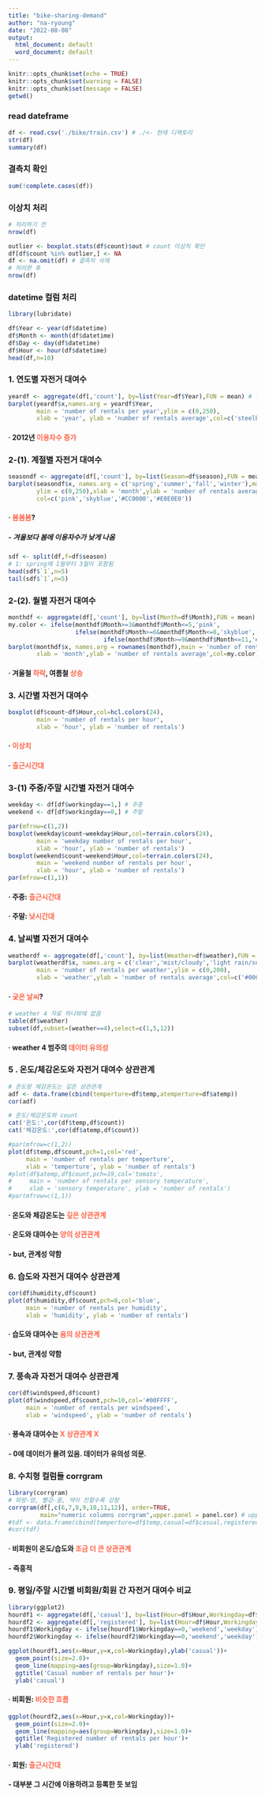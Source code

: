```yaml
---
title: "bike-sharing-demand"
author: "na-ryoung"
date: "2022-08-08"
output:
  html_document: default
  word_document: default
---
```



```r
knitr::opts_chunk$set(echo = TRUE)
knitr::opts_chunk$set(warning = FALSE)
knitr::opts_chunk$set(message = FALSE)
getwd()
```

### read dateframe

```r
df <- read.csv('./bike/train.csv') # ./<- 현재 디렉토리
str(df)
summary(df)
```

### 결측치 확인

```r
sum(!complete.cases(df))
```

### 이상치 처리

```r
# 처리하기 전
nrow(df)
```

```r
outlier <- boxplot.stats(df$count)$out # count 이상치 확인
df[df$count %in% outlier,] <- NA 
df <- na.omit(df) # 결측치 삭제
# 처리한 후
nrow(df)
```

### datetime 컬럼 처리

```r
library(lubridate)

df$Year <- year(df$datetime)
df$Month <- month(df$datetime)
df$Day <- day(df$datetime)
df$Hour <- hour(df$datetime)
head(df,n=10)
```

### 1. 연도별 자전거 대여수

```r
yeardf <- aggregate(df[,'count'], by=list(Year=df$Year),FUN = mean) # 연도별 평균 df
barplot(yeardf$x,names.arg = yeardf$Year,
        main = 'number of rentals per year',ylim = c(0,250),
        xlab = 'year', ylab = 'number of rentals average',col=c('steelblue','orange'))
```

#### <b>· 2012년<span style='color:tomato'> 이용자수 증가 </span></b>



### 2-(1). 계절별 자전거 대여수
```r
seasondf <- aggregate(df[,'count'], by=list(Season=df$season),FUN = mean) # 월별 평균 df
barplot(seasondf$x, names.arg = c('spring','summer','fall','winter'),main = 'number of rentals per season',
        ylim = c(0,250),xlab = 'month',ylab = 'number of rentals average',
        col=c('pink','skyblue','#CC0000','#E0E0E0'))
```

#### <b>· <span style='color:tomato'> 봄봄봄</span>?</b>
#####     - 겨울보다 봄에 이용자수가 낮게 나옴


```r
sdf <- split(df,f=df$season)
# 1: spring에 1월부터 3월이 포함됨
head(sdf$`1`,n=5)
tail(sdf$`1`,n=5)
```


### 2-(2). 월별 자전거 대여수

```r
monthdf <- aggregate(df[,'count'], by=list(Month=df$Month),FUN = mean) # 월별 평균 df
my.color <- ifelse(monthdf$Month>=3&monthdf$Month<=5,'pink',
                   ifelse(monthdf$Month>=6&monthdf$Month<=8,'skyblue',
                           ifelse(monthdf$Month>=9&monthdf$Month<=11,'#CC0000','#E0E0E0')))
barplot(monthdf$x, names.arg = rownames(monthdf),main = 'number of rentals per month',ylim = c(0,250),
        xlab = 'month',ylab = 'number of rentals average',col=my.color)
```

#### <b>· 겨울철<span style='color:tomato'> 하락</span>, 여름철 <span style='color:tomato'>상승  </span></b>



### 3. 시간별 자전거 대여수

```r
boxplot(df$count~df$Hour,col=hcl.colors(24),
        main = 'number of rentals per hour',
        xlab = 'hour', ylab = 'number of rentals')
```


#### <b>· <span style='color:tomato'>이상치  </span></b>
#### <b>· <span style='color:tomato'>출근시간대  </span></b>



### 3-(1) 주중/주말 시간별 자전거 대여수

```r
weekday <- df[df$workingday==1,] # 주중
weekend <- df[df$workingday==0,] # 주말

par(mfrow=c(1,2))
boxplot(weekday$count~weekday$Hour,col=terrain.colors(24),
        main = 'weekday number of rentals per hour',
        xlab = 'hour', ylab = 'number of rentals')
boxplot(weekend$count~weekend$Hour,col=terrain.colors(24),
        main = 'weekend number of rentals per hour',
        xlab = 'hour', ylab = 'number of rentals')
par(mfrow=c(1,1))
```



#### <b>· 주중:<span style='color:tomato'> 출근시간대  </span></b>

#### <b>· 주말:<span style='color:tomato'> 낮시간대  </span></b>



### 4. 날씨별 자전거 대여수

```r
weatherdf <- aggregate(df[,'count'], by=list(Weather=df$weather),FUN = mean) # 날씨별 평균 df
barplot(weatherdf$x, names.arg = c('clear','mist/cloudy','light rain/snow','heavy rain/ice'),
        main = 'number of rentals per weather',ylim = c(0,200),
        xlab = 'weather',ylab = 'number of rentals average',col=c('#0066CC','#A0A0A0','#99CCFF','#E0E0E0'))
```


#### <b>· <span style='color:tomato'>궂은 날씨</span>?</b>



```r
# weather 4 자료 하나밖에 없음
table(df$weather) 
subset(df,subset=(weather==4),select=c(1,5,12))
```


#### <b>· weather 4 범주의 <span style='color:tomato'> 데이터 유의성  </span></b>


### 5 . 온도/체감온도와 자전거 대여수 상관관계

```r
# 온도랑 체감온도는 깊은 상관관계
adf <- data.frame(cbind(temperture=df$temp,atemperture=df$atemp))
cor(adf)

# 온도/체감온도와 count
cat('온도:',cor(df$temp,df$count))
cat('체감온도:',cor(df$atemp,df$count))

#par(mfrow=c(1,2))
plot(df$temp,df$count,pch=1,col='red',
     main = 'number of rentals per temperture',
     xlab = 'temperture', ylab = 'number of rentals')
#plot(df$atemp,df$count,pch=19,col='tomato',
#     main = 'number of rentals per sensory temperature',
#     xlab = 'sensory temperature', ylab = 'number of rentals')
#par(mfrow=c(1,1))
```



#### <b>· 온도와 체감온도는 <span style='color:tomato'>깊은 상관관계  </span></b>

#### <b>· 온도와 대여수는<span style='color:tomato'> 양의 상관관계  </span></b>
#### - but, 관계성 약함



### 6. 습도와 자전거 대여수 상관관계

```r
cor(df$humidity,df$count)
plot(df$humidity,df$count,pch=8,col='blue',
     main = 'number of rentals per humidity',
     xlab = 'humidity', ylab = 'number of rentals')
```


#### <b>· 습도와 대여수는<span style='color:tomato'> 음의 상관관계  </span></b>
#### - but, 관계성 약함



### 7. 풍속과 자전거 대여수 상관관계
```r
cor(df$windspeed,df$count)
plot(df$windspeed,df$count,pch=10,col='#00FFFF',
     main = 'number of rentals per windspeed',
     xlab = 'windspeed', ylab = 'number of rentals')
```


#### <b>· 풍속과 대여수는<span style='color:tomato'> X 상관관계 X  </span></b>
#### - 0에 데이터가 몰려 있음. 데이터가 유의성 의문.



### 8. 수치형 컬럼들 corrgram
```r
library(corrgram)
# 파랑-양, 빨강-음, 색이 진할수록 강함
corrgram(df[,c(6,7,8,9,10,11,12)], order=TRUE,
         main="numeric columns corrgram",upper.panel = panel.cor) # upper.panel: 상단에 상관계수 값 
#tdf <- data.frame(cbind(temperture=df$temp,casual=df$casual,registered=df$registered))
#cor(tdf)
```


#### <b>· 비회원이 온도/습도와<span style='color:tomato'> 조금 더 큰 상관관계  </span></b>
#### - 즉흥적


### 9. 평일/주말 시간별 비회원/회원 간 자전거 대여수 비교

```r
library(ggplot2)
hourdf1 <- aggregate(df[,'casual'], by=list(Hour=df$Hour,Workingday=df$workingday), FUN = mean)
hourdf2 <- aggregate(df[,'registered'], by=list(Hour=df$Hour,Workingday=df$workingday), FUN = mean)
hourdf1$Workingday <- ifelse(hourdf1$Workingday==0,'weekend','weekday')
hourdf2$Workingday <- ifelse(hourdf2$Workingday==0,'weekend','weekday')

ggplot(hourdf1,aes(x=Hour,y=x,col=Workingday),ylab('casual'))+
  geom_point(size=2.0)+
  geom_line(mapping=aes(group=Workingday),size=1.0)+
  ggtitle('Casual number of rentals per hour')+
  ylab('casual')
```

#### <b>· 비회원:<span style='color:tomato'> 비슷한 흐름  </span></b>

```r
ggplot(hourdf2,aes(x=Hour,y=x,col=Workingday))+
  geom_point(size=2.0)+
  geom_line(mapping=aes(group=Workingday),size=1.0)+
  ggtitle('Registered number of rentals per hour')+
  ylab('registered')
```


#### <b>· 회원:<span style='color:tomato'> 출근시간대  </span></b>
#### - 대부분 그 시간에 이용하려고 등록한 듯 보임






